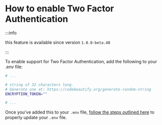# How to enable Two Factor Authentication

:::info

this feature is available since version `1.0.0-beta.48`

:::

To enable support for Two Factor Authentication, add the following to your .env file:

```bash
# ...

# string of 32 characters long.
# Generate one at: https://codebeautify.org/generate-random-string
ENCRYPTION_TOKEN=""

# ...
```

Once you've added this to your `.env` file, [follow the steps outlined here](docs/guides/env/how-to-properly-update-env) to properly update your `.env` file.
